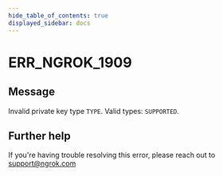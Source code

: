 ```yaml
---
hide_table_of_contents: true
displayed_sidebar: docs
---
```



# ERR_NGROK_1909

## Message

Invalid private key type `TYPE`. Valid types: `SUPPORTED`.

<ErrorDetails error="err_ngrok_1909" />

## Further help

If you're having trouble resolving this error, please reach out to [support@ngrok.com](mailto:support@ngrok.com?subject=Help%20with%20ERR_NGROK_1909)
